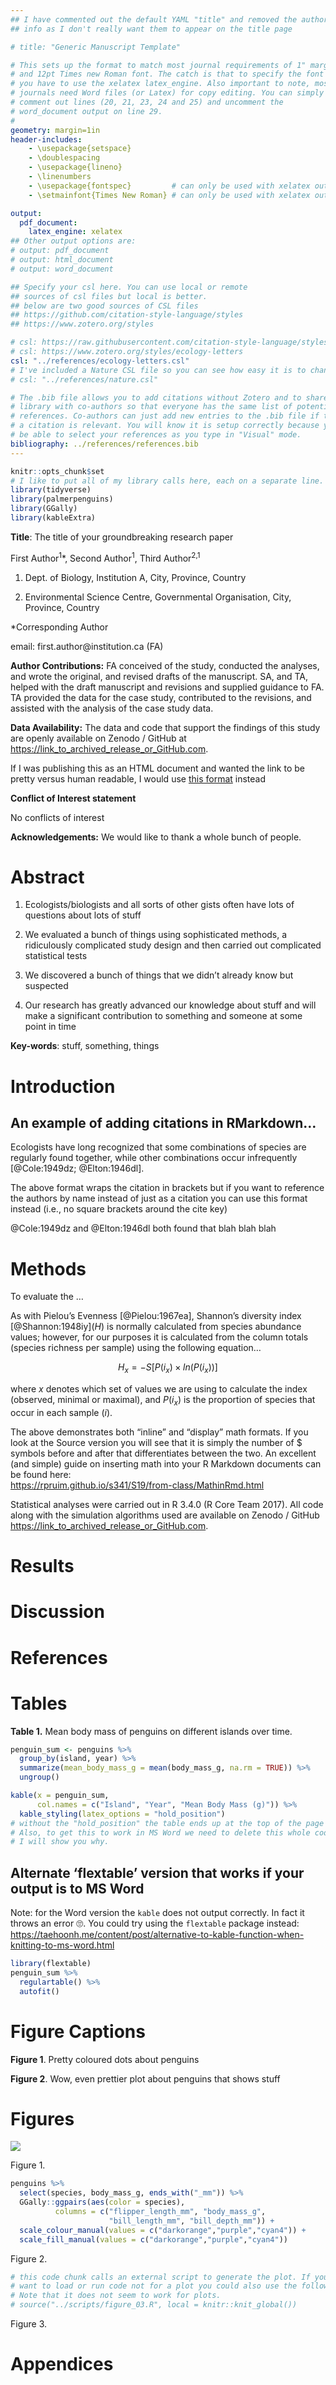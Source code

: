 ```yaml
---
## I have commented out the default YAML "title" and removed the author and date 
## info as I don't really want them to appear on the title page

# title: "Generic Manuscript Template"

# This sets up the format to match most journal requirements of 1" margins
# and 12pt Times new Roman font. The catch is that to specify the font
# you have to use the xelatex latex_engine. Also important to note, most 
# journals need Word files (or Latex) for copy editing. You can simply
# comment out lines (20, 21, 23, 24 and 25) and uncomment the 
# word_document output on line 29. 
# 
geometry: margin=1in
header-includes:
    - \usepackage{setspace}
    - \doublespacing
    - \usepackage{lineno}
    - \linenumbers
    - \usepackage{fontspec}         # can only be used with xelatex output
    - \setmainfont{Times New Roman} # can only be used with xelatex output

output:
  pdf_document:
    latex_engine: xelatex
## Other output options are:
# output: pdf_document
# output: html_document
# output: word_document

## Specify your csl here. You can use local or remote 
## sources of csl files but local is better.
## below are two good sources of CSL files
## https://github.com/citation-style-language/styles
## https://www.zotero.org/styles

# csl: https://raw.githubusercontent.com/citation-style-language/styles/master/ecology-letters.csl
# csl: https://www.zotero.org/styles/ecology-letters
csl: "../references/ecology-letters.csl"
# I've included a Nature CSL file so you can see how easy it is to change citation style
# csl: "../references/nature.csl"

# The .bib file allows you to add citations without Zotero and to share your
# library with co-authors so that everyone has the same list of potential
# references. Co-authors can just add new entries to the .bib file if they think
# a citation is relevant. You will know it is setup correctly because you will
# be able to select your references as you type in "Visual" mode.
bibliography: ../references/references.bib
---
```


```r
knitr::opts_chunk$set
# I like to put all of my library calls here, each on a separate line.
library(tidyverse)
library(palmerpenguins)
library(GGally)
library(kableExtra)
```

**Title**: The title of your groundbreaking research paper

First Author^1^\*, Second Author^1^, Third Author^2,1^

1.  Dept. of Biology, Institution A, City, Province, Country

2.  Environmental Science Centre, Governmental Organisation, City, Province, Country

\*Corresponding Author

email: first.author\@institution.ca (FA)

**Author Contributions:** FA conceived of the study, conducted the analyses, and wrote the original, and revised drafts of the manuscript. SA, and TA, helped with the draft manuscript and revisions and supplied guidance to FA. TA provided the data for the case study, contributed to the revisions, and assisted with the analysis of the case study data.

**Data Availability:** The data and code that support the findings of this study are openly available on Zenodo / GitHub at <https://link_to_archived_release_or_GitHub.com>.

If I was publishing this as an HTML document and wanted the link to be pretty versus human readable, I would use [this format](https://link_to_archived_release_or_GitHub.com) instead

**Conflict of Interest statement**

No conflicts of interest

**Acknowledgements:** We would like to thank a whole bunch of people.

\newpage

# Abstract

1.  Ecologists/biologists and all sorts of other gists often have lots of questions about lots of stuff

2.  We evaluated a bunch of things using sophisticated methods, a ridiculously complicated study design and then carried out complicated statistical tests

3.  We discovered a bunch of things that we didn't already know but suspected

4.  Our research has greatly advanced our knowledge about stuff and will make a significant contribution to something and someone at some point in time

**Key-words**: stuff, something, things

\newpage

# Introduction

## An example of adding citations in RMarkdown...

Ecologists have long recognized that some combinations of species are regularly found together, while other combinations occur infrequently [@Cole:1949dz; @Elton:1946dl].

The above format wraps the citation in brackets but if you want to reference the authors by name instead of just as a citation you can use this format instead (i.e., no square brackets around the cite key)

@Cole:1949dz and @Elton:1946dl both found that blah blah blah

# Methods

To evaluate the ...

As with Pielou's Evenness [@Pielou:1967ea], Shannon's diversity index [@Shannon:1948iy]$(H)$ is normally calculated from species abundance values; however, for our purposes it is calculated from the column totals (species richness per sample) using the following equation...

$$
H_x = -S[P(i_x) \times ln(P(i_x))]
$$

where $x$ denotes which set of values we are using to calculate the index (observed, minimal or maximal), and $P(i_x)$ is the proportion of species that occur in each sample $(i)$.

The above demonstrates both "inline" and "display" math formats. If you look at the Source version you will see that it is simply the number of \$ symbols before and after that differentiates between the two. An excellent (and simple) guide on inserting math into your R Markdown documents can be found here:\
<https://rpruim.github.io/s341/S19/from-class/MathinRmd.html>

Statistical analyses were carried out in R 3.4.0 (R Core Team 2017). All code along with the simulation algorithms used are available on Zenodo / GitHub <https://link_to_archived_release_or_GitHub.com>.

# Results

# Discussion

# References

<!-- this little code block is a comment that won't show up in the knitted document. It is a good way to add hidden things and comments to your RMarkdown document. For example... -->

<!-- this little chunk of code (look at it in the "Source" view - the ::: stuff below) forces the references to show up here. If you don't use this then they are put at the end of the document by default -->

::: {#refs}
:::

\newpage

# Tables

**Table 1.** Mean body mass of penguins on different islands over time.

```r
penguin_sum <- penguins %>%
  group_by(island, year) %>%
  summarize(mean_body_mass_g = mean(body_mass_g, na.rm = TRUE)) %>% 
  ungroup()
```

```r
kable(x = penguin_sum, 
      col.names = c("Island", "Year", "Mean Body Mass (g)")) %>%
  kable_styling(latex_options = "hold_position") 
# without the "hold_position" the table ends up at the top of the page
# Also, to get this to work in MS Word we need to delete this whole code chunk.
# I will show you why.
```

\newpage

## Alternate 'flextable' version that works if your output is to MS Word

Note: for the Word version the `kable` does not output correctly. In fact it throws an error 🙄. You could try using the `flextable` package instead: <https://taehoonh.me/content/post/alternative-to-kable-function-when-knitting-to-ms-word.html>

```r
library(flextable)
penguin_sum %>% 
  regulartable() %>% 
  autofit()
```

\newpage

# Figure Captions

**Figure 1**. Pretty coloured dots about penguins

**Figure 2**. Wow, even prettier plot about penguins that shows stuff

\newpage

# Figures

![](figures/figure_01.png)

Figure 1.

\newpage

<!-- You CAN include a caption in the code chunk header (fig.cap) but I have to say that getting the numbering and formatting all sorted out is not easy. I think it is easier to use text as demonstrated above under Figure Captions but I include it here for completeness. I think the Bookdown package (versus RMarkdown) is more sophisticated when it comes to auto-numbering figures etc. -->

```r
penguins %>%
  select(species, body_mass_g, ends_with("_mm")) %>% 
  GGally::ggpairs(aes(color = species),
          columns = c("flipper_length_mm", "body_mass_g", 
                      "bill_length_mm", "bill_depth_mm")) +
  scale_colour_manual(values = c("darkorange","purple","cyan4")) +
  scale_fill_manual(values = c("darkorange","purple","cyan4"))
```

Figure 2.

\newpage

```r
# this code chunk calls an external script to generate the plot. If you
# want to load or run code not for a plot you could also use the following.
# Note that it does not seem to work for plots.
# source("../scripts/figure_03.R", local = knitr::knit_global())
```

Figure 3.

\newpage

# Appendices

```{=html}
<!-- You might want to look into Bookdown if you want to do anything fancier
with your manuscript. Bookdown allows for automatic Table and Figure numbering
as well as cross referencing. That is you can create links between 'Fig 1' in
your manuscript that links to the actual figure and automatically increment the
the figure numbers as you add or remove them from the document.

I add this here because Appendices can require special handling by some 
journals and Bookdown might allow you to do that automagically -->
```
